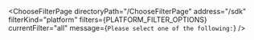 

<ChooseFilterPage
  directoryPath="/ChooseFilterPage"
  address="/sdk"
  filterKind="platform"
  filters={PLATFORM_FILTER_OPTIONS}
  currentFilter="all"
  message={`Please select one of the following:`}
/>
